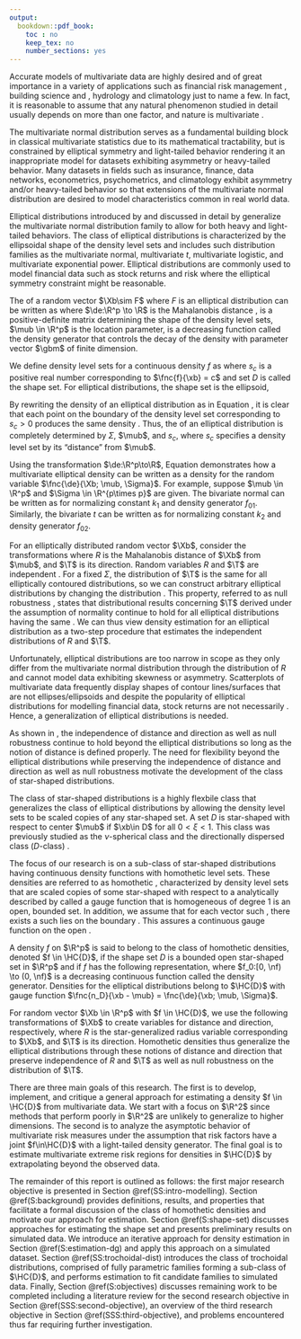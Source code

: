 ```yaml
---
output:
  bookdown::pdf_book:
    toc : no
    keep_tex: no
    number_sections: yes
---
```


<!-- This section is mandatory! -->

<!-- Proposal -->

Accurate models of multivariate data are highly desired and of great importance in a variety of applications such as financial risk management \citep{McNeil2015}, building science and \mbox{engineering \citep{Dukhan2021, Chen2019}}, hydrology and climatology \citep{Maity2018} just to name a few. In fact, it is reasonable to assume that any natural phenomenon studied in detail usually depends on more than one factor, and nature is multivariate \mbox{\citep[Ch. 2]{Bohm2013}}.

The multivariate normal distribution serves as a fundamental building block in classical multivariate statistics due to its mathematical tractability, but is constrained by elliptical symmetry and light-tailed behavior rendering it an inappropriate model for datasets exhibiting asymmetry or heavy-tailed behavior. Many datasets in fields such as insurance, finance, data networks, econometrics, psychometrics, and climatology exhibit asymmetry and/or heavy-tailed behavior \mbox{\citep{Genton2004, Resnick2007}} so that extensions of the multivariate normal distribution are desired to model characteristics common in real world data.

Elliptical distributions introduced by \mbox{\citet{Kelker1970}} and discussed in detail by \mbox{\citet{Fang1990}} generalize the multivariate normal distribution family to allow for both heavy and light-tailed behaviors. The class of elliptical distributions is characterized by the ellipsoidal shape of the density level sets and includes such distribution families as the multivariate normal, multivariate $t$, multivariate logistic, and multivariate exponential power. Elliptical distributions are commonly used to model financial data such as stock returns and risk \mbox{\citep{McNeil2015}} where the elliptical symmetry constraint might be reasonable.

The \ac{pdf} of a random vector $\Xb\sim F$ where $F$ is an elliptical distribution \mbox{on $\R^p$} can be written as \eeq[elliptical-pdf]{
  \fnc{f}{\xb} = \fnc{f_0}{\fnc{\de}{\xb; \mub, \Sigma}; \gbm},
} where $\de:\R^p \to \R$ is the Mahalanobis distance \citep{Mahalanobis1936}, \mbox{$\Sigma \in \R^{p\times p}$} is a positive-definite matrix determining the shape of the density level sets, $\mub \in \R^p$ is the location parameter, \mbox{and ${f_0:[0, \nf)\to(0, \nf)}$} is a decreasing function called the density generator that controls the decay of the density with parameter vector $\gbm$ of finite dimension.

We define density level sets for a continuous density $f$ as \eeq[density-level-set]{
  \set{f > c} \coloneqq \set{\xb \in \R^p : \fnc{f}{\xb} > c} = s_c D, \qquad 0 < c < c_0 \coloneqq \sup f,
} where $s_c$ is a positive real number corresponding to $\fnc{f}{\xb} = c$ and set $D$ is called the shape set. For elliptical distributions, the shape set is the ellipsoid, \eqq{
  D = \set{\xb \in \R^p : \fnc{\de}{\xb; \mub, \Sigma} < 1}.
}

By rewriting the density of an elliptical distribution as in Equation \eqref{Eq:elliptical-pdf}, it is clear that each point on the boundary of the density level set corresponding to $s_c > 0$ produces the same density \mbox{value, $\fnc{f}{\xb} = c$}. Thus, the \ac{pdf} of an elliptical distribution is completely determined by $\Sigma$, $\mub$, and $s_c$, where $s_c$ specifies a density level set by its "distance" from $\mub$.

Using the transformation $\de:\R^p\to\R$, Equation \eqref{Eq:elliptical-pdf} demonstrates how a multivariate elliptical density can be written as a density for the random variable $\fnc{\de}{\Xb; \mub, \Sigma}$. For example, suppose $\mub \in \R^p$ and $\Sigma \in \R^{p\times p}$ are given. The bivariate normal \ac{pdf} can be written as \begin{align*}
  \fnc{f}{\xb; \mub, \Sigma} &= k_1\expo{-\frac{1}{2}\paren{\xb - \mub}\tr\Sigma^{-1}\paren{\yb - \mub}}
    = k_1\expo{-\frac{\fnc{\de}{\xb; \mub, \Sigma}^2}{2}} 
    = \fnc{f_{01}}{\fnc{\de}{\xb; \mub, \Sigma}},
  \end{align*}
for normalizing constant $k_1$ and density generator $f_{01}$. Similarly, the bivariate $t$ \ac{pdf} can be written as \begin{align*}
  \fnc{f}{\xb; \mub, \Sigma, \nu} &= k_2\brac{1 + \frac{1}{\nu}\paren{\xb - \mub}\tr\Sigma^{-1}\paren{\xb - \mub}}^{-\frac{\nu + 2}{2}}
    = k_2\brac{1 + \frac{\fnc{\de}{\xb; \mub, \Sigma}^2}{\nu}}^{-\frac{\nu + 2}{2}} 
    = \fnc{f_{02}}{\fnc{\de}{\xb; \mub, \Sigma}},
  \end{align*}
for normalizing constant $k_2$ and density generator $f_{02}$.

For an elliptically distributed random vector $\Xb$, consider the transformations \eqq{
  R = \fnc{\de}{\Xb; \mub, \Sigma} \qquad \text{and} \qquad \T = \frac{\Xb}{R},
} where $R$ is the Mahalanobis distance of $\Xb$ from $\mub$, and $\T$ is its direction. Random variables $R$ and $\T$ are independent \mbox{\citep{Kamiya2008}}. For a fixed $\Sigma$, the distribution of $\T$ is the same for all elliptically contoured distributions, so we can construct arbitrary elliptical distributions by changing the distribution \mbox{of $R$}. This property, referred to as null robustness \citep{Kariya1989}, states that distributional results concerning $\T$ derived under the assumption of normality continue to hold for all elliptical distributions having the same \mbox{$\Sigma$ \citep{Kamiya2008}}. We can thus view density estimation for an elliptical distribution as a two-step procedure that estimates the independent distributions of $R$ and $\T$.

Unfortunately, elliptical distributions are too narrow in scope as they only differ from the multivariate normal distribution through the distribution of $R$ and cannot model data exhibiting skewness or asymmetry. Scatterplots of multivariate data frequently display shapes of contour lines/surfaces that are not ellipses/ellipsoids \citep{Liebscher2020} and despite the popularity of elliptical distributions for modelling financial data, stock returns are not necessarily \mbox{elliptical \citep{Chicheportiche2012}}. Hence, a generalization of elliptical distributions is needed.

As shown in \citet{Kamiya2008}, the independence of distance and direction as well as null robustness continue to hold beyond the elliptical distributions so long as the notion of distance is defined properly. The need for flexibility beyond the elliptical distributions while preserving the independence of distance and direction as well as null robustness motivate the development of the class of star-shaped distributions.

The class of star-shaped distributions \citep{Kamiya2008} is a highly flexbile class that generalizes the class of elliptical distributions by allowing the density level sets to be scaled copies of any star-shaped set. A set $D$ is star-shaped with respect to center $\mub$ if $\xb\in D$ \mbox{implies $\xi\xb + \paren{1-\xi}\mub \in D$} for all $0 < \xi < 1$. This class was previously studied as the $\nu$-spherical class \citep{Fernandez1995} and the directionally dispersed class ($D$-class) \citep{Ferreira2005}.

The focus of our research is on a sub-class of star-shaped distributions having continuous density functions with homothetic level sets. These densities are referred to as homothetic \mbox{densities \citep{Balkema2010}}, characterized by density level sets that are scaled copies of some star-shaped \mbox{set $D$} with respect to a \mbox{center $\mub$} analytically described by \mbox{function $n_D:\R^p \to [0, \nf)$} called a gauge function that is homogeneous of degree $1$ \mbox{and $D = \set{\xb \in \R^p \ | \ \fnc{n_D}{\xb - \mub} < 1}$} is an open, bounded set. In addition, we assume that for each vector \mbox{$\xb \in D$} such \mbox{that $\xb \neq \mub$}, there exists a \mbox{unique $r > 0$} such \mbox{that $\mub + r\cdot\paren{\xb-\mub}$} lies on the boundary \mbox{of $D$}. This assures a continuous gauge function on the open \mbox{cone $D_{\nf} = \bigcup_n nD$}.

A density $f$ on $\R^p$ is said to belong to the class of homothetic densities, denoted $f \in \HC{D}$, if the shape set $D$ is a bounded open star-shaped set in $\R^p$ and if $f$ has the following representation, \eeq[star-pdf]{
  \fnc{f}{\xb} = \fnc{f_0}{\fnc{n_D}{\xb - \mub}},
} where $f_0:[0, \nf) \to (0, \nf)$ is a decreasing continuous function called the density generator. Densities for the elliptical distributions belong to $\HC{D}$ with gauge function $\fnc{n_D}{\xb - \mub} = \fnc{\de}{\xb; \mub, \Sigma}$.

For random vector $\Xb \in \R^p$ with \ac{pdf} $f \in \HC{D}$, we use the following transformations of $\Xb$ to create variables for distance and direction, respectively, \eqq{
  R = \fnc{n_D}{\Xb - \mub} \qquad \text{and} \qquad \T = \frac{\Xb}{R},
} where $R$ is the star-generalized radius variable \citep{Liebscher2016} corresponding to $\Xb$, and $\T$ is its direction. Homothetic densities thus generalize the elliptical distributions through these notions of distance and direction that preserve independence of $R$ and $\T$ as well as null robustness on the distribution of $\T$.

There are three main goals of this research. The first is to develop, implement, and critique a general approach for estimating a density $f \in \HC{D}$ from multivariate data. We start with a focus on $\R^2$ since methods that perform poorly in $\R^2$ are unlikely to generalize to higher dimensions. The second is to analyze the asymptotic behavior of multivariate risk measures under the assumption that risk factors have a joint \ac{pdf} $f\in\HC{D}$ with a light-tailed density generator. The final goal is to estimate multivariate extreme risk regions for densities in $\HC{D}$ by extrapolating beyond the observed data.

The remainder of this report is outlined as follows: the first major research objective is presented in Section \@ref(SS:intro-modelling). Section \@ref(S:background) provides definitions, results, and properties that facilitate a formal discussion of the class of homothetic densities and motivate our approach for estimation. Section \@ref(S:shape-set) discusses approaches for estimating the shape set and presents preliminary results on simulated data. We introduce an iterative approach for density estimation in Section \@ref(S:estimation-dg) and apply this approach on a simulated dataset. Section \@ref(SS:trochoidal-dist) introduces the class of trochoidal distributions, comprised of fully parametric families forming a sub-class of $\HC{D}$, and performs \ac{ml} estimation to fit candidate families to simulated data. Finally, Section \@ref(S:objectives) discusses remaining work to be completed including a literature review for the second research objective in Section \@ref(SSS:second-objective), an overview of the third research objective in Section \@ref(SSS:third-objective), and problems encountered thus far requiring further investigation.

<!-- Remove these to be completed sections to the end -->
<!-- ## Estimation of High Risk Regions for Light-tailed Random Vectors {#SS:intro-risk-regions} -->

<!-- Work is not yet underway on this objective. -->


<!-- Despite the approach outlined in the previous paragraph, there are no strict guidelines or consensus that says we must estimate the shape set first and then the density generator. In addition, various techniques are available for estimating the boundary of the shape set when it is a continuous function through a cloud of data points. Similarly, there are many valid approaches that enable us to estimate $f_0$ as a univariate function of star-generalized radius variables. However, there are no general estimation procedures in the literature able to simultaneously estimate both $D$ and $f_0$ for a distribution $F \in \HC{D}$ when the appropriate parametric forms are not known. Therefore, a primary goal of this research is to compare different procedures in the literature that are appropriate for estimating $f_0$, $n_D$, and $\mub$ individually, and then devise an approach that estimates the distribution $F \in \HC{D}$ by estimating all quantities either sequentially or simultaneously. -->

<!-- A semiparametric and parametric approach to estimating a star-shaped distributon is introduced in \citet{Liebscher2016}. In both instances, the shape set is assumed to be a functional with a known parametric form allowing for maximum likelihood estimation. The semiparametric approach estimates $f_0$ nonparametrically while the fully parametric approach assumes a known parametric form for $f_0$ and estimates all parameters for $f_0$ and $D$ simultaneously. Advantages of the parametric approach are that we can find maximum likelihood estimators which have optimal properties in terms of mean-squared error. However, this requires we know the correct parametric forms. -->

<!-- The desire for parametric forms motivates to the parametric models introduced in \citet{Liebscher2020} which are able to model an impressive range of shape sets using a parsimonious parametric form. Continuing in this vein, we propose the use of epitrochoids to model the shape of density level sets and refer to the class of distributions whose density level sets can be modelled as such as trochoidal distributions. Epitrochoids are functions formed by a generating point of distance $d$ from the center of a circle with radius $r$, called the rolling circle, as it rolls along the outside of a circle with radius $R$ called the fixed circle. We propose that the trochoidal distribution family can generate a wider range of shape sets than those of \citet{Liebscher2016} and \citet{Liebscher2020} using only 3 parameters. Restrictions must be placed on these parameters so that the resulting distributions with trochoidal shape sets are identifiable. -->

<!-- A shortcoming of the classes of star-shaped distributions introduced in \citet{Liebscher2016} and \citet{Liebscher2020} as well as the trochoidal distributions is that they require some sort of symmetry in the data in order to be the appropriate parametric form. However, we propose that the trochoidal class is the most flexible and therefore offers a promising parameterization covering a significant range of distributions in $\HC{D}$. For example, trochoids can be used to model shape sets that are =elliptical or $\ell_q$-norms for $q \in \set{(0, 1], 2, \nf}$. This list is not meant to be exhaustive, but demonstrates that trochoidal distributions can model common shape sets in addition to a wide range of others. -->

<!-- Modeling multivariate data with a distribution $F \in \HC{D}$ is desirable and has certain advantages. First, $\HC{D}$ is a highly flexible class of distributions covering the popular elliptical class while also being able to model complex asymmetric dependence structures in various directions. Second, distributions in $\HC{D}$ have the characteristic of being entirely defined by the quantities $\mub$, $D$, and $f_0$, where given one quantity the others can be interchanged and chosen freely. This reduces a potentially complex optimization problem to a sequence of simpler optimizations for each quantity. Third, since density level sets inherit the shape of $D$, knowledge of $D$ reduces multivariate analysis to a univariate problem involving only the star-generalized radius variables. For example, we can apply univariate extreme value theory to estimate multivariate risk regions with little or no data by using the quantiles of the star-generalized radius variables as opposed to applying multivariate techniques. Thus, a tertiary goal of this research is to perform multivariate analysis on extreme risk regions with applications to finance. -->

<!-- While the bivariate setting is often used to introduce and demonstrate various techniques, a quaternary goal of this research is to generalize to higher dimensions. The literature on estimation of star-shaped distributions in more than 2-dimensions is sparse. In particular, we want to devise and apply techniques that show promising performance in 3-dimensions.  -->

<!-- There are other generalizations of elliptical distributions such as the skew-elliptical distributions \citep{Genton2004} that remove the elliptical restriction on the shape of density level sets. However, the skew-elliptical distributions take a different approach in generalizing elliptical distributions that do not require the decomposition of the roles of vector length and direction in the density. As a result, the skew-elliptical distributions are a separate class of distributions from $\HC{D}$ and are not considered. -->

<!-- The rest of this report is outlined as follows: Section \@ref(background) introduces the notation and definitions as well as justifying some fundamental results needed to perform estimation of distributions in $\HC{D}$. Section \@ref(estimation) outlines the different estimation approaches that are either available in the literature or introduced here for the shape set and the density generating function. Section \@ref(simulation) provides algorithms to reproduce the simulations from this report and analyzes the properties of the simulated datasets to validate the algorithms and discern any unexpected results due to sampling variability. Section \@ref(results) proposes approaches to estimating $F \in \HC{D}$ by analyzing the different techniques of Section \@ref(estimation) and combining estimators for location, shape set, and density generator to find a general approach for estimating the entire distribution. Section \@ref(conclusion) offers a concluding discussion of the most common problems encountered during the course of this research, and how those problems were either overcome or provide areas for future research. -->